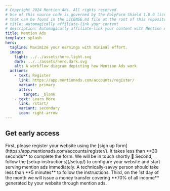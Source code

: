 ```yaml
---
# Copyright 2024 Mention Ads. All rights reserved.
# Use of this source code is governed by the PolyForm Shield 1.0.0 license
# that can be found in the LICENSE.md file at the root of this repository.
# title: Automagically affiliate-link your content
# description: Automagically affiliate-link your content with Mention Ads. Boost your website's revenue effortlessly by integrating our seamless affiliate linking solution. Learn how to set up and configure your site to maximize earnings with minimal effort.
title: Mention Ads
template: splash
hero:
  tagline: Maximize your earnings with minimal effort.
  image:
    light: ../../assets/hero.light.svg
    dark: ../../assets/hero.dark.svg
    alt: A workflow diagram depicting how Mention Ads work
  actions:
    - text: Register
      link: https://app.mentionads.com/accounts/register/
      variant: primary
      attrs:
        target: _blank
    - text: Learn More
      link: /start/
      variant: secondary
      icon: right-arrow
---
```



## Get early access

<CardGrid stagger>
  <Card title="Sign up for early access" icon="pencil">
    First, please register your website using the [sign up form](https://app.mentionads.com/accounts/register/). It takes less than **30 seconds** to complete the form. We will be in touch shortly &#x1f44b;
  </Card>
  <Card title="Configure your website" icon="setting">
    Second, follow the [setup instructions](/setup/) to configure your website and start serving mention ads immediately. A technically-savvy person should take less than **5 minutes** to follow the instructions.
  </Card>
  <Card title="Earn money" icon="rocket">
    Third, on the 1st day of the month we will issue a money transfer covering **70% of all income** generated by your website through mention ads.
  </Card>
</CardGrid>
